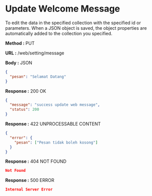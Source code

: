
# Update Welcome Message

To edit the data in the specified collection with the specified id or parameters.
When a JSON object is saved, the object properties are automatically added to the collection you specified.

**Method :** <Badge variant="info">PUT</Badge>

**URL :** <Badge variant="dark">/web/setting/message</Badge>

**Body :** <Badge variant="purple">JSON</Badge>

```json
{
  "pesan": "Selamat Datang"
}
```

**Response :** <BadgeOutline variant="success">200 OK</BadgeOutline>

```json
{
  "message": "success update web message",
  "status": 200
}
```

**Response :** <BadgeOutline variant="info">422 UNPROCESSABLE CONTENT</BadgeOutline>

```json
{
  "error": {
    "pesan": ["Pesan tidak boleh kosong"]
  }
}
```

**Response :** <BadgeOutline variant="warning">404 NOT FOUND</BadgeOutline>

```json
Not Found
```

**Response :** <BadgeOutline variant="danger">500 ERROR</BadgeOutline>

```json
Internal Server Error
```
